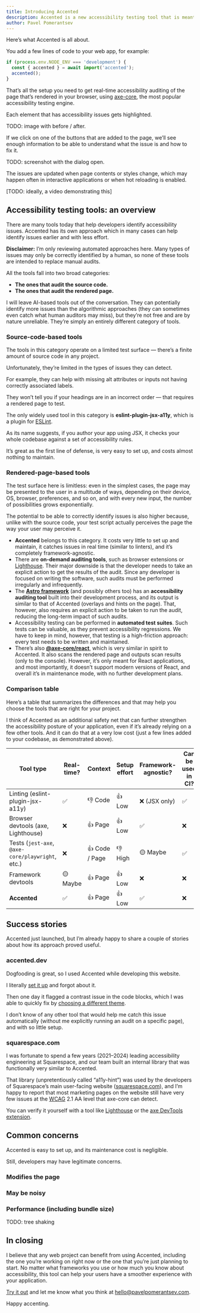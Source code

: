 ```yaml
---
title: Introducing Accented
description: Accented is a new accessibility testing tool that is meant to complement, not replace, existing solutions, and to make it even easier to catch many accessibility issues as soon as they get introduced.
author: Pavel Pomerantsev
---
```

Here’s what Accented is all about.

You add a few lines of code to your web app, for example:

```js
if (process.env.NODE_ENV === 'development') {
  const { accented } = await import('accented');
  accented();
}
```

That’s all the setup you need to get real-time accessibility auditing
of the page that’s rendered in your browser,
using [axe-core](https://github.com/dequelabs/axe-core),
the most popular accessibility testing engine.

Each element that has accessibility issues gets highlighted.

TODO: image with before / after.

If we click on one of the buttons that are added to the page,
we’ll see enough information to be able to understand what the issue is and how to fix it.

TODO: screenshot with the dialog open.

The issues are updated when page contents or styles change, which may happen often in interactive applications or when hot reloading is enabled.

[TODO: ideally, a video demonstrating this]

## Accessibility testing tools: an overview

There are many tools today that help developers identify accessibility issues.
Accented has its own approach which in many cases
can help identify issues earlier and with less effort.

**Disclaimer:** I’m only reviewing automated approaches here.
Many types of issues may only be correctly identified by a human,
so none of these tools are intended to replace manual audits.

All the tools fall into two broad categories:

- **The ones that audit the source code.**
- **The ones that audit the rendered page.**

I will leave AI-based tools out of the conversation.
They can potentially identify more issues than the algorithmic approaches
(they can sometimes even catch what human auditors may miss),
but they’re not free and are by nature unreliable.
They’re simply an entirely different category of tools.

### Source-code-based tools

The tools in this category operate on a limited test surface —
there’s a finite amount of source code in any project.

Unfortunately, they’re limited in the types of issues they can detect.

For example, they can help with missing alt attributes
or inputs not having correctly associated labels.

They won’t tell you if your headings are in an incorrect order —
that requires a rendered page to test.

The only widely used tool in this category is **eslint-plugin-jsx-a11y**,
which is a plugin for [ESLint](https://eslint.org/).

As its name suggests, if you author your app using JSX,
it checks your whole codebase against a set of accessibility rules.

It’s great as the first line of defense, is very easy to set up,
and costs almost nothing to maintain.


### Rendered-page-based tools

The test surface here is limitless: even in the simplest cases,
the page may be presented to the user in a multitude of ways,
depending on their device, OS, browser, preferences, and so on,
and with every new input, the number of possibilities grows exponentially.

The potential to be able to correctly identify issues is also higher because,
unlike with the source code,
your test script actually perceives the page the way your user may perceive it.

- **Accented** belongs to this category.
  It costs very little to set up and maintain,
  it catches issues in real time (similar to linters),
  and it’s completely framework-agnostic.
- There are **on-demand auditing tools**, such as browser extensions or [Lighthouse]((https://developer.chrome.com/docs/lighthouse)).
  Their major downside is that the developer needs to take an explicit action to get the results of the audit.
  Since any developer is focused on writing the software,
  such audits must be performed irregularly and infrequently.
- The [**Astro framework**](https://astro.build/) (and possibly others too)
  has an **accessibility auditing tool** built into their development process,
  and its output is similar to that of Accented (overlays and hints on the page).
  That, however, also requires an explicit action to be taken to run the audit,
  reducing the long-term impact of such audits.
- Accessibility testing can be performed in **automated test suites**.
  Such tests can be valuable, as they prevent accessibility regressions.
  We have to keep in mind, however, that testing is a high-friction approach:
  every test needs to be written and maintained.
- There’s also **[@axe-core/react](https://github.com/dequelabs/axe-core-npm/blob/b374159a9e63c4dad0135fb2353163ffe8c04453/packages/react/README.md)**,
  which is very similar in spirit to Accented.
  It also scans the rendered page and outputs scan results (only to the console).
  However, it’s only meant for React applications, and most importantly,
  it doesn’t support modern versions of React,
  and overall it’s in maintenance mode, with no further development plans.

### Comparison table

Here’s a table that summarizes the differences
and that may help you choose the tools that are right for your project.

I think of Accented as an additional safety net
that can further strengthen the accessibility posture of your application,
even if it’s already relying on a few other tools.
And it can do that at a very low cost
(just a few lines added to your codebase, as demonstrated above).

| Tool type                                       | Real-time?  | Context       | Setup effort   | Framework-agnostic? | Can be used in CI? |
| ----------------------------------------------- | ----------- | ------------- | -------------- | ------------------- | ------------------ |
| Linting (eslint-plugin-jsx-a11y)                | ✅          | 👎 Code        | 👍 Low          | ❌ (JSX only)        | ✅                  |
| Browser devtools (axe, Lighthouse)              | ❌          | 👍 Page        | 👍 Low          | ✅                   | ❌                  |
| Tests (`jest-axe`, `@axe-core/playwright`, etc.)| ❌          | 👍 Code / Page | 👎 High         | 🟡 Maybe             | ✅                  |
| Framework devtools                              | 🟡 Maybe    | 👍 Page        | 👍 Low          | ❌                   | ❌                  |
| **Accented**                                    | ✅          | 👍 Page        | 👍 Low          | ✅                   | ❌                  |

## Success stories

Accented just launched, but I’m already happy to share a couple of stories about how its approach proved useful.

### accented.dev

Dogfooding is great, so I used Accented while developing this website.

I literally [set it up](https://github.com/pomerantsev/accented/blob/26d2d45b7009198b6dfc0c42c0854ef805d3380a/packages/website/src/components/Accented.astro#L2-L3)
and forgot about it.

Then one day it flagged a contrast issue in the code blocks,
which I was able to quickly fix by [choosing a different theme](https://github.com/pomerantsev/accented/blob/26d2d45b7009198b6dfc0c42c0854ef805d3380a/packages/website/astro.config.mjs#L17).

I don’t know of any other tool that would help me catch this issue
automatically (without me explicitly running an audit on a specific page),
and with so little setup.

### squarespace.com

I was fortunate to spend a few years (2021–2024) leading accessibility engineering at Squarespace,
and our team built an internal library that was functionally very similar to Accented.

That library (unpretentiously called “a11y-hint”) was used by the developers of
Squarespace’s main user-facing website ([squarespace.com](https://squarespace.com)),
and I’m happy to report that most marketing pages on the website still have very few issues
at the [WCAG](https://www.w3.org/TR/WCAG22/) 2.1 AA level that axe-core can detect.

You can verify it yourself with a tool like
[Lighthouse](https://developer.chrome.com/docs/lighthouse)
or the [axe DevTools extension](https://chromewebstore.google.com/detail/axe-devtools-web-accessib/lhdoppojpmngadmnindnejefpokejbdd).

## Common concerns

Accented is easy to set up, and its maintenance cost is negligible.

Still, developers may have legitimate concerns.

### Modifies the page

### May be noisy

### Performance (including bundle size)

TODO: tree shaking

## In closing

I believe that any web project can benefit from using Accented, including the one you’re working on right now or the one that you’re just planning to start. No matter what frameworks you use or how much you know about accessibility, this tool can help your users have a smoother experience with your application.

[Try it out](/getting-started) and let me know what you think at [hello@pavelpomerantsev.com](mailto:hello@pavelpomerantsev.com).

Happy accenting.
